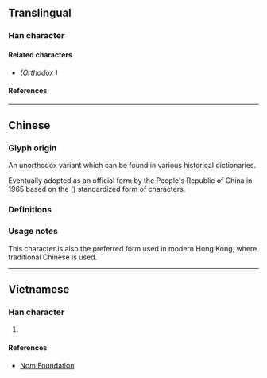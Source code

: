 {{also|熅}}
{{character info/new}}
==Translingual==

===Han character===
{{Han char|rn=86|rad=火|as=09|sn=13|four=96812|canj=FABT|ids=⿰火昷}}

====Related characters====
* {{l|mul|[[熅]]}} ''(Orthodox {{w|Traditional Chinese|traditional form}})''

====References====
{{Han ref|kx=0678.161|dkj=19262|hdz=32217.020|uh=7174}}

----

==Chinese==

===Glyph origin===
An unorthodox variant {{Han simp|熅|f=𥁕|t=昷|nocap=y}} which can be found in various historical dictionaries. <!-- Refer http://dict.variants.moe.edu.tw/variants/rbt/word_attribute.rbt?quote_code=QjAyNDIwLTAwMw#26 -->

Eventually adopted as an official form by the People's Republic of China in 1965 based on the {{w|Xin Zixing}} ({{w2|zh|新字形}}) standardized form of characters.

===Definitions===
{{zh-see|熅|svt}}

===Usage notes===
This character is also the preferred form used in modern Hong Kong, where traditional Chinese is used. <!-- Refer HKSCS 2016 (Table 2) and http://input.foruto.com/ccc/gongbiu/dzijingbiu/ -->

----

==Vietnamese==

===Han character===
{{vi-hantu|rs=火09|[[un]]}}

# {{rfdef|vi|sort=火09}}

====References====
* [http://nomfoundation.org/common/nom_details.php?codepoint=7174 Nom Foundation]